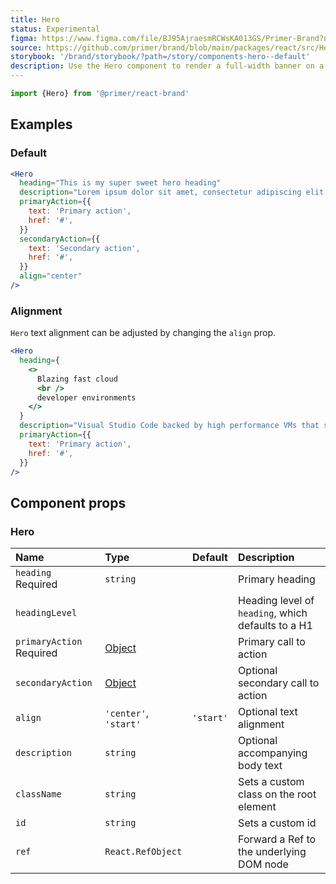 ```yaml
---
title: Hero
status: Experimental
figma: https://www.figma.com/file/BJ95AjraesmRCWsKA013GS/Primer-Brand?node-id=431%3A8481
source: https://github.com/primer/brand/blob/main/packages/react/src/Hero/Hero.tsx
storybook: '/brand/storybook/?path=/story/components-hero--default'
description: Use the Hero component to render a full-width banner on a webpage
---
```



```js
import {Hero} from '@primer/react-brand'
```

## Examples

### Default

```jsx live
<Hero
  heading="This is my super sweet hero heading"
  description="Lorem ipsum dolor sit amet, consectetur adipiscing elit. In sapien sit ullamcorper id. Aliquam luctus sed turpis felis nam pulvinar risus elementum."
  primaryAction={{
    text: 'Primary action',
    href: '#',
  }}
  secondaryAction={{
    text: 'Secondary action',
    href: '#',
  }}
  align="center"
/>
```

### Alignment

`Hero` text alignment can be adjusted by changing the `align` prop.

```jsx live
<Hero
  heading={
    <>
      Blazing fast cloud
      <br />
      developer environments
    </>
  }
  description="Visual Studio Code backed by high performance VMs that start in seconds."
  primaryAction={{
    text: 'Primary action',
    href: '#',
  }}
/>
```

## Component props

### Hero

| Name                                    | Type                                                                                                         |  Default  | Description                                        |
| :-------------------------------------- | :----------------------------------------------------------------------------------------------------------- | :-------: | :------------------------------------------------- |
| `heading` <Label>Required</Label>       | `string`                                                                                                     |           | Primary heading                                    |
| `headingLevel`                          | <PropTableValues values={HeadingTags} addLineBreaks />                                                       |           | Heading level of `heading`, which defaults to a H1 |
| `primaryAction` <Label>Required</Label> | [Object](https://github.com/primer/brand/blob/ca2d3002ba6f7ca9c719f80077c4d95246f33410/src/Hero/Hero.tsx#L8) |           | Primary call to action                             |
| `secondaryAction`                       | [Object](https://github.com/primer/brand/blob/ca2d3002ba6f7ca9c719f80077c4d95246f33410/src/Hero/Hero.tsx#L8) |           | Optional secondary call to action                  |
| `align`                                 | `'center'`, `'start'`                                                                                        | `'start'` | Optional text alignment                            |
| `description`                           | `string`                                                                                                     |           | Optional accompanying body text                    |
| `className`                             | `string`                                                                                                     |           | Sets a custom class on the root element            |
| `id`                                    | `string`                                                                                                     |           | Sets a custom id                                   |
| `ref`                                   | `React.RefObject`                                                                                            |           | Forward a Ref to the underlying DOM node           |
